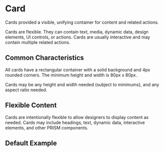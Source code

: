 
<Meta title="Docs/Card" component={Card} />

# Card

Cards provided a visible, unifying container for content and related actions.

Cards are flexible. They can contain text, media, dynamic data, design elements, UI controls, or actions. Cards are usually interactive and may contain multiple related actions.

## Common Characteristics

All cards have a rectangular container with a solid background and 4px rounded corners. The minimum height and width is 80px x 80px.

Cards may be any height and width needed (subject to minimums), and any aspect ratio needed.

## Flexible Content

Cards are intentionally flexible to allow designers to display content as needed. Cards may include headings, text, dynamic data, interactive elements, and other PRISM components.

## Default Example

<Canvas>
  <Story name='Card' id='components-card--basic' />
</Canvas>


<ArgsTable tabs={Tab} />
